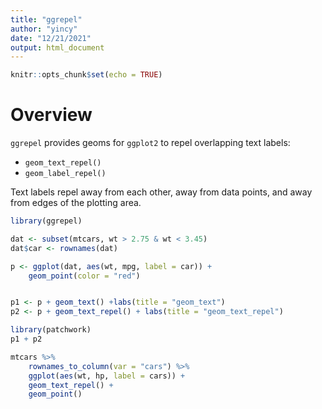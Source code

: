 ```yaml
---
title: "ggrepel"
author: "yincy"
date: "12/21/2021"
output: html_document
---
```


```r
knitr::opts_chunk$set(echo = TRUE)
```

# Overview
`ggrepel` provides geoms for `ggplot2` to repel overlapping text labels:  

- `geom_text_repel()`  
- `geom_label_repel()`  

Text labels repel away from each other, away from data points, and away from edges of the plotting area.  

```r
library(ggrepel)

dat <- subset(mtcars, wt > 2.75 & wt < 3.45)
dat$car <- rownames(dat)

p <- ggplot(dat, aes(wt, mpg, label = car)) +
    geom_point(color = "red")


p1 <- p + geom_text() +labs(title = "geom_text")
p2 <- p + geom_text_repel() + labs(title = "geom_text_repel")

library(patchwork)
p1 + p2
```


```r
mtcars %>% 
    rownames_to_column(var = "cars") %>% 
    ggplot(aes(wt, hp, label = cars)) +
    geom_text_repel() +
    geom_point()
```





